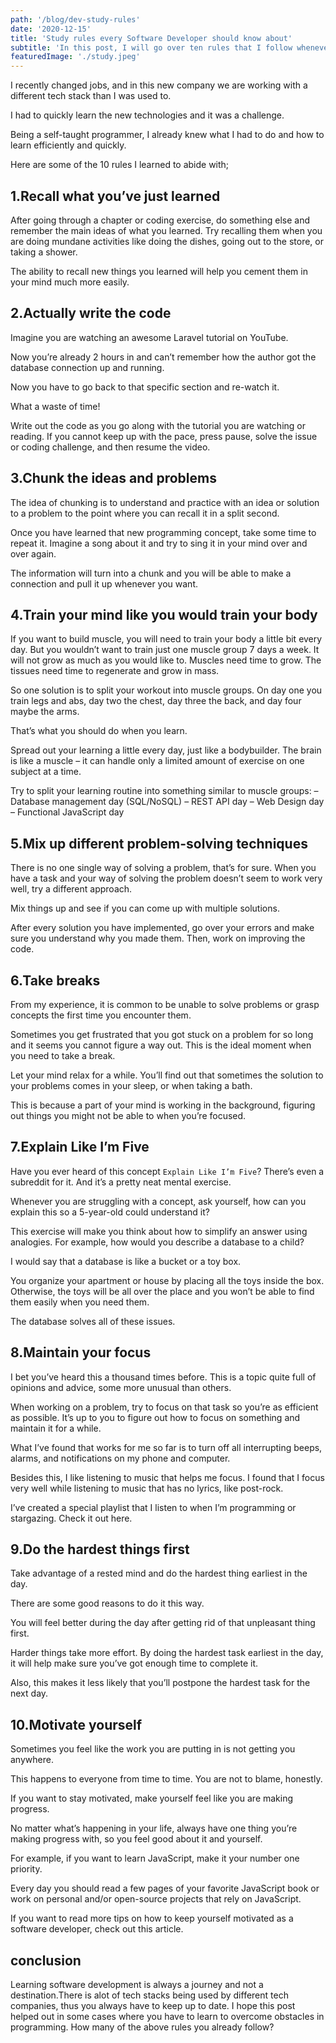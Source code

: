 ```yaml
---
path: '/blog/dev-study-rules'
date: '2020-12-15'
title: 'Study rules every Software Developer should know about'
subtitle: 'In this post, I will go over ten rules that I follow whenever I have to learn something new'
featuredImage: './study.jpeg'
---
```



I recently changed jobs, and in this new company we are working with a different tech stack than I was used to.

I had to quickly learn the new technologies and it was a challenge.

Being a self-taught programmer, I already knew what I had to do and how to learn efficiently and quickly.

Here are some of the 10 rules I learned to abide with;

## 1.Recall what you’ve just learned

After going through a chapter or coding exercise, do something else and remember the main ideas of what you learned.
Try recalling them when you are doing mundane activities like doing the dishes, going out to the store, or taking a shower.

The ability to recall new things you learned will help you cement them in your mind much more easily.

## 2.Actually write the code

Imagine you are watching an awesome Laravel tutorial on YouTube.

Now you’re already 2 hours in and can’t remember how the author got the database connection up and running.

Now you have to go back to that specific section and re-watch it.

What a waste of time!

Write out the code as you go along with the tutorial you are watching or reading. If you cannot keep up with the pace, press pause, solve the issue or coding challenge, and then resume the video.

## 3.Chunk the ideas and problems

The idea of chunking is to understand and practice with an idea or solution to a problem to the point where you can recall it in a split second.

Once you have learned that new programming concept, take some time to repeat it. Imagine a song about it and try to sing it in your mind over and over again.

The information will turn into a chunk and you will be able to make a connection and pull it up whenever you want.

## 4.Train your mind like you would train your body

If you want to build muscle, you will need to train your body a little bit every day.
But you wouldn’t want to train just one muscle group 7 days a week. It will not grow as much as you would like to. Muscles need time to grow. The tissues need time to regenerate and grow in mass.

So one solution is to split your workout into muscle groups. On day one you train legs and abs, day two the chest, day three the back, and day four maybe the arms.

That’s what you should do when you learn.

Spread out your learning a little every day, just like a bodybuilder. The brain is like a muscle – it can handle only a limited amount of exercise on one subject at a time.

Try to split your learning routine into something similar to muscle groups:
– Database management day (SQL/NoSQL)
– REST API day
– Web Design day
– Functional JavaScript day

## 5.Mix up different problem-solving techniques

There is no one single way of solving a problem, that’s for sure. When you have a task and your way of solving the problem doesn’t seem to work very well, try a different approach.

Mix things up and see if you can come up with multiple solutions.

After every solution you have implemented, go over your errors and make sure you understand why you made them. Then, work on improving the code.

## 6.Take breaks

From my experience, it is common to be unable to solve problems or grasp concepts the first time you encounter them.

Sometimes you get frustrated that you got stuck on a problem for so long and it seems you cannot figure a way out. This is the ideal moment when you need to take a break.

Let your mind relax for a while. You’ll find out that sometimes the solution to your problems comes in your sleep, or when taking a bath.

This is because a part of your mind is working in the background, figuring out things you might not be able to when you’re focused.

## 7.Explain Like I’m Five

Have you ever heard of this concept `Explain Like I’m Five`?
There’s even a subreddit for it. And it’s a pretty neat mental exercise.

Whenever you are struggling with a concept, ask yourself, how can you explain this so a 5-year-old could understand it?

This exercise will make you think about how to simplify an answer using analogies.
For example, how would you describe a database to a child?

I would say that a database is like a bucket or a toy box.

You organize your apartment or house by placing all the toys inside the box. Otherwise, the toys will be all over the place and you won’t be able to find them easily when you need them.

The database solves all of these issues.

## 8.Maintain your focus

I bet you’ve heard this a thousand times before. This is a topic quite full of opinions and advice, some more unusual than others.

When working on a problem, try to focus on that task so you’re as efficient as possible.
It’s up to you to figure out how to focus on something and maintain it for a while.

What I’ve found that works for me so far is to turn off all interrupting beeps, alarms, and notifications on my phone and computer.

Besides this, I like listening to music that helps me focus. I found that I focus very well while listening to music that has no lyrics, like post-rock.

I’ve created a special playlist that I listen to when I’m programming or stargazing.
Check it out here.

## 9.Do the hardest things first

Take advantage of a rested mind and do the hardest thing earliest in the day.

There are some good reasons to do it this way.

You will feel better during the day after getting rid of that unpleasant thing first.

Harder things take more effort. By doing the hardest task earliest in the day, it will help make sure you’ve got enough time to complete it.

Also, this makes it less likely that you’ll postpone the hardest task for the next day.

## 10.Motivate yourself

Sometimes you feel like the work you are putting in is not getting you anywhere.

This happens to everyone from time to time. You are not to blame, honestly.

If you want to stay motivated, make yourself feel like you are making progress.

No matter what’s happening in your life, always have one thing you’re making progress with, so you feel good about it and yourself.

For example, if you want to learn JavaScript, make it your number one priority.

Every day you should read a few pages of your favorite JavaScript book or work on personal and/or open-source projects that rely on JavaScript.

If you want to read more tips on how to keep yourself motivated as a software developer, check out this article.
 
## conclusion

Learning software development is always a journey and not a destination.There is alot of tech stacks being used by different tech companies, thus you always have to keep up to date.
I hope this post helped out in some cases where you have to learn to overcome obstacles in programming.
How many of the above rules you already follow?
